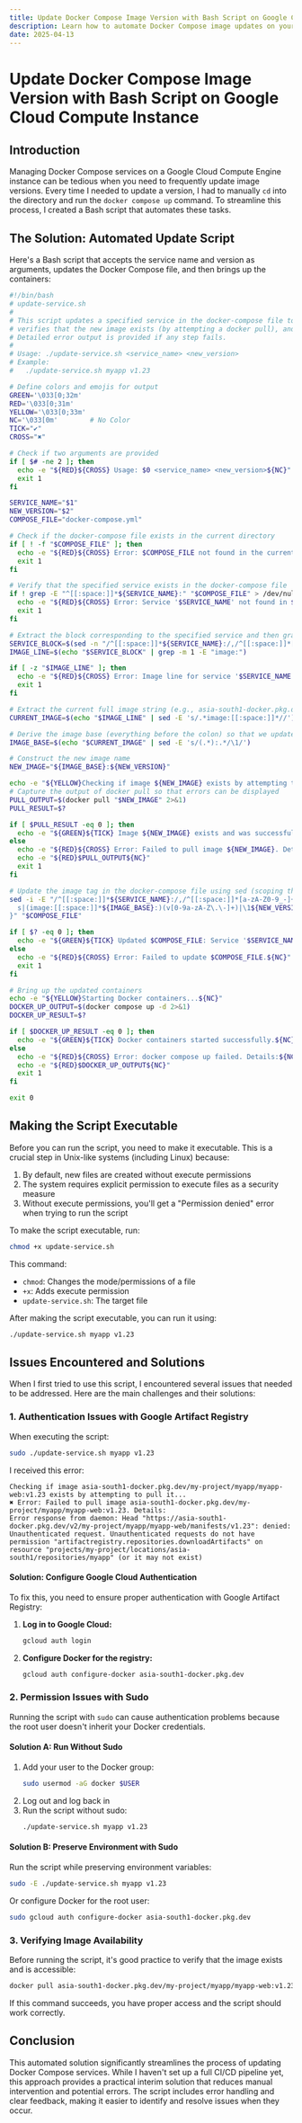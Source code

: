 ```yaml
---
title: Update Docker Compose Image Version with Bash Script on Google Cloud Compute Instance
description: Learn how to automate Docker Compose image updates on your Google Cloud Compute Engine using a Bash script. This guide addresses issues with unauthenticated image pulls and provides troubleshooting tips.
date: 2025-04-13
---
```


# Update Docker Compose Image Version with Bash Script on Google Cloud Compute Instance

## Introduction

Managing Docker Compose services on a Google Cloud Compute Engine instance can be tedious when you need to frequently update image versions. Every time I needed to update a version, I had to manually `cd` into the directory and run the `docker compose up` command. To streamline this process, I created a Bash script that automates these tasks.

## The Solution: Automated Update Script

Here's a Bash script that accepts the service name and version as arguments, updates the Docker Compose file, and then brings up the containers:

```bash
#!/bin/bash
# update-service.sh
#
# This script updates a specified service in the docker-compose file to a new image version,
# verifies that the new image exists (by attempting a docker pull), and then brings up the containers in detached mode.
# Detailed error output is provided if any step fails.
#
# Usage: ./update-service.sh <service_name> <new_version>
# Example:
#   ./update-service.sh myapp v1.23

# Define colors and emojis for output
GREEN='\033[0;32m'
RED='\033[0;31m'
YELLOW='\033[0;33m'
NC='\033[0m'        # No Color
TICK="✔"
CROSS="✖"

# Check if two arguments are provided
if [ $# -ne 2 ]; then
  echo -e "${RED}${CROSS} Usage: $0 <service_name> <new_version>${NC}"
  exit 1
fi

SERVICE_NAME="$1"
NEW_VERSION="$2"
COMPOSE_FILE="docker-compose.yml"

# Check if the docker-compose file exists in the current directory
if [ ! -f "$COMPOSE_FILE" ]; then
  echo -e "${RED}${CROSS} Error: $COMPOSE_FILE not found in the current directory.${NC}"
  exit 1
fi

# Verify that the specified service exists in the docker-compose file
if ! grep -E "^[[:space:]]*${SERVICE_NAME}:" "$COMPOSE_FILE" > /dev/null; then
  echo -e "${RED}${CROSS} Error: Service '$SERVICE_NAME' not found in $COMPOSE_FILE.${NC}"
  exit 1
fi

# Extract the block corresponding to the specified service and then grab the first image line
SERVICE_BLOCK=$(sed -n "/^[[:space:]]*${SERVICE_NAME}:/,/^[[:space:]]*[a-zA-Z0-9_-]+:/p" "$COMPOSE_FILE")
IMAGE_LINE=$(echo "$SERVICE_BLOCK" | grep -m 1 -E "image:")

if [ -z "$IMAGE_LINE" ]; then
  echo -e "${RED}${CROSS} Error: Image line for service '$SERVICE_NAME' not found in $COMPOSE_FILE.${NC}"
  exit 1
fi

# Extract the current full image string (e.g., asia-south1-docker.pkg.dev/my-project/myapp/myapp-web:v1.24.1-rc)
CURRENT_IMAGE=$(echo "$IMAGE_LINE" | sed -E 's/.*image:[[:space:]]*//')

# Derive the image base (everything before the colon) so that we update only the tag
IMAGE_BASE=$(echo "$CURRENT_IMAGE" | sed -E 's/(.*):.*/\1/')

# Construct the new image name
NEW_IMAGE="${IMAGE_BASE}:${NEW_VERSION}"

echo -e "${YELLOW}Checking if image ${NEW_IMAGE} exists by attempting to pull it...${NC}"
# Capture the output of docker pull so that errors can be displayed
PULL_OUTPUT=$(docker pull "$NEW_IMAGE" 2>&1)
PULL_RESULT=$?

if [ $PULL_RESULT -eq 0 ]; then
  echo -e "${GREEN}${TICK} Image ${NEW_IMAGE} exists and was successfully pulled (or is already available).${NC}"
else
  echo -e "${RED}${CROSS} Error: Failed to pull image ${NEW_IMAGE}. Details:${NC}"
  echo -e "${RED}$PULL_OUTPUT${NC}"
  exit 1
fi

# Update the image tag in the docker-compose file using sed (scoping the change to the service block)
sed -i -E "/^[[:space:]]*${SERVICE_NAME}:/,/^[[:space:]]*[a-zA-Z0-9_-]+:/ {
  s|(image:[[:space:]]*${IMAGE_BASE}:)(v[0-9a-zA-Z\.\-]+)|\1${NEW_VERSION}|
}" "$COMPOSE_FILE"

if [ $? -eq 0 ]; then
  echo -e "${GREEN}${TICK} Updated $COMPOSE_FILE: Service '$SERVICE_NAME' now uses version ${NEW_VERSION}.${NC}"
else
  echo -e "${RED}${CROSS} Error: Failed to update $COMPOSE_FILE.${NC}"
  exit 1
fi

# Bring up the updated containers
echo -e "${YELLOW}Starting Docker containers...${NC}"
DOCKER_UP_OUTPUT=$(docker compose up -d 2>&1)
DOCKER_UP_RESULT=$?

if [ $DOCKER_UP_RESULT -eq 0 ]; then
  echo -e "${GREEN}${TICK} Docker containers started successfully.${NC}"
else
  echo -e "${RED}${CROSS} Error: docker compose up failed. Details:${NC}"
  echo -e "${RED}$DOCKER_UP_OUTPUT${NC}"
  exit 1
fi

exit 0
```

## Making the Script Executable

Before you can run the script, you need to make it executable. This is a crucial step in Unix-like systems (including Linux) because:

1. By default, new files are created without execute permissions
2. The system requires explicit permission to execute files as a security measure
3. Without execute permissions, you'll get a "Permission denied" error when trying to run the script

To make the script executable, run:

```bash
chmod +x update-service.sh
```

This command:
- `chmod`: Changes the mode/permissions of a file
- `+x`: Adds execute permission
- `update-service.sh`: The target file

After making the script executable, you can run it using:
```bash
./update-service.sh myapp v1.23
```

## Issues Encountered and Solutions

When I first tried to use this script, I encountered several issues that needed to be addressed. Here are the main challenges and their solutions:

### 1. Authentication Issues with Google Artifact Registry

When executing the script:

```bash
sudo ./update-service.sh myapp v1.23
```

I received this error:

```
Checking if image asia-south1-docker.pkg.dev/my-project/myapp/myapp-web:v1.23 exists by attempting to pull it...
✖ Error: Failed to pull image asia-south1-docker.pkg.dev/my-project/myapp/myapp-web:v1.23. Details:
Error response from daemon: Head "https://asia-south1-docker.pkg.dev/v2/my-project/myapp/myapp-web/manifests/v1.23": denied: Unauthenticated request. Unauthenticated requests do not have permission "artifactregistry.repositories.downloadArtifacts" on resource "projects/my-project/locations/asia-south1/repositories/myapp" (or it may not exist)
```

#### Solution: Configure Google Cloud Authentication

To fix this, you need to ensure proper authentication with Google Artifact Registry:

1. **Log in to Google Cloud:**
   ```bash
   gcloud auth login
   ```

2. **Configure Docker for the registry:**
   ```bash
   gcloud auth configure-docker asia-south1-docker.pkg.dev
   ```

### 2. Permission Issues with Sudo

Running the script with `sudo` can cause authentication problems because the root user doesn't inherit your Docker credentials.

#### Solution A: Run Without Sudo
1. Add your user to the Docker group:
   ```bash
   sudo usermod -aG docker $USER
   ```
2. Log out and log back in
3. Run the script without sudo:
   ```bash
   ./update-service.sh myapp v1.23
   ```

#### Solution B: Preserve Environment with Sudo
Run the script while preserving environment variables:
```bash
sudo -E ./update-service.sh myapp v1.23
```
Or configure Docker for the root user:
```bash
sudo gcloud auth configure-docker asia-south1-docker.pkg.dev
```

### 3. Verifying Image Availability

Before running the script, it's good practice to verify that the image exists and is accessible:

```bash
docker pull asia-south1-docker.pkg.dev/my-project/myapp/myapp-web:v1.23
```

If this command succeeds, you have proper access and the script should work correctly.

## Conclusion

This automated solution significantly streamlines the process of updating Docker Compose services. While I haven't set up a full CI/CD pipeline yet, this approach provides a practical interim solution that reduces manual intervention and potential errors. The script includes error handling and clear feedback, making it easier to identify and resolve issues when they occur.
